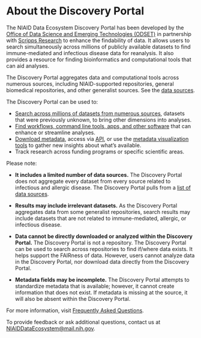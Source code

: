 # About the Discovery Portal

The NIAID Data Ecosystem Discovery Portal has been developed by the
[Office of Data Science and Emerging Technologies (ODSET)](https://www.niaid.nih.gov/research/office-data-science-and-emerging-technologies)
in partnership with [Scripps Research](https://www.scripps.edu/) to enhance the
findability of data. It allows users to search simultaneously across millions of
publicly available datasets to find immune-mediated and infectious disease data
for reanalysis. It also provides a resource for finding bioinformatics and
computational tools that can aid analyses.

The Discovery Portal aggregates data and computational tools across numerous
sources, including NIAID-supported repositories, general biomedical
repositories, and other generalist sources. See the
[data sources](https://data-staging.niaid.nih.gov/portal/sources/).

The Discovery Portal can be used to:

- [Search across millions of datasets from numerous sources](https://data-staging.niaid.nih.gov/portal/search/?q=&from=1&filters=%28%40type%3A%28%22Dataset%22%29%29),
  datasets that were previously unknown, to bring other dimensions into
  analyses.
- [Find workflows, command line tools, apps, and other software](https://data-staging.niaid.nih.gov/portal/search/?q=&from=1&filters=%28%40type%3A%28%22ComputationalTool%22%29%29)
  that can enhance or streamline analyses.
- [Download metadata](https://data-staging.niaid.nih.gov/portal/search/), access
  via [API](https://api.data.niaid.nih.gov/), or use the
  [metadata visualization tools](https://data-staging.niaid.nih.gov/portal/summary/?q=&from=1&filters=)
  to gather new insights about what’s available.
- Track research across funding programs or specific scientific areas.

Please note:

- **It includes a limited number of data sources.** The Discovery Portal does
  not aggregate every dataset from every source related to infectious and
  allergic disease. The Discovery Portal pulls from a
  [list of data sources](https://data-staging.niaid.nih.gov/portal/sources/).

- **Results may include irrelevant datasets.** As the Discovery Portal
  aggregates data from some generalist repositories, search results may include
  datasets that are not related to immune-mediated, allergic, or infectious
  disease.

- **Data cannot be directly downloaded or analyzed within the Discovery
  Portal.** The Discovery Portal is not a repository. The Discovery Portal can
  be used to search across repositories to find if/where data exists. It helps
  support the FAIRness of data. However, users cannot analyze data in the
  Discovery Portal, nor download data directly from the Discovery Portal.

- **Metadata fields may be incomplete.** The Discovery Portal attempts to
  standardize metadata that is available; however, it cannot create information
  that does not exist. If metadata is missing at the source, it will also be
  absent within the Discovery Portal.

For more information, visit
[Frequently Asked Questions](https://data-staging.niaid.nih.gov/portal/faq/).

To provide feedback or ask additional questions, contact us at
[NIAIDDataEcosystem@mail.nih.gov](mailto:NIAIDDataEcosystem@mail.nih.gov).
